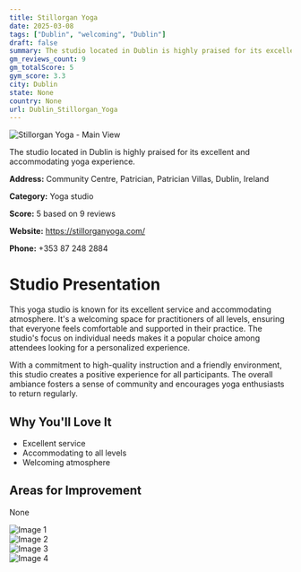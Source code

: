 ```yaml
---
title: Stillorgan Yoga
date: 2025-03-08
tags: ["Dublin", "welcoming", "Dublin"]  
draft: false
summary: The studio located in Dublin is highly praised for its excellent and accommodating yoga experience.
gm_reviews_count: 9
gm_totalScore: 5
gym_score: 3.3
city: Dublin
state: None
country: None
url: Dublin_Stillorgan_Yoga
---
```


<div className="aspect-[16/9] relative my-8">
  <img 
    src="https://lh5.googleusercontent.com/p/AF1QipNkv4rPFlMX-1yxRUUH9cIWvHcEEqa0EFagaFPc=w1920-h1080-k-no"
    alt="Stillorgan Yoga - Main View"
    className="object-cover absolute inset-0 w-full h-full rounded-lg"
  />
</div>

The studio located in Dublin is highly praised for its excellent and accommodating yoga experience.

**Address:** Community Centre, Patrician, Patrician Villas, Dublin, Ireland

**Category:** Yoga studio

**Score:** 5 based on 9 reviews

**Website:** https://stillorganyoga.com/

**Phone:** +353 87 248 2884

# Studio Presentation

This yoga studio is known for its excellent service and accommodating atmosphere. It's a welcoming space for practitioners of all levels, ensuring that everyone feels comfortable and supported in their practice. The studio's focus on individual needs makes it a popular choice among attendees looking for a personalized experience.

With a commitment to high-quality instruction and a friendly environment, this studio creates a positive experience for all participants. The overall ambiance fosters a sense of community and encourages yoga enthusiasts to return regularly.

## Why You'll Love It

- Excellent service
- Accommodating to all levels
- Welcoming atmosphere

## Areas for Improvement

None

<div className="grid grid-cols-1 xl:grid-cols-2 gap-4 my-8">
<div className="aspect-[4/3] relative"><img src="https://lh5.googleusercontent.com/p/AF1QipMplK44f_mMXqEQWOPExG_SRcH-OYEr-vnWCVKC=w1920-h1080-k-no" alt="Image 1" className="object-cover absolute inset-0 w-full h-full rounded-lg" /></div>
<div className="aspect-[4/3] relative"><img src="https://lh5.googleusercontent.com/p/AF1QipNrbOXOSamjx31aydRkzF1CsUbjl_0zQIJ2kcip=w1920-h1080-k-no" alt="Image 2" className="object-cover absolute inset-0 w-full h-full rounded-lg" /></div>
<div className="aspect-[4/3] relative"><img src="https://lh5.googleusercontent.com/p/AF1QipPq09MsSEVivozege91GkkW1LuWULgBWv-thfaP=w1920-h1080-k-no" alt="Image 3" className="object-cover absolute inset-0 w-full h-full rounded-lg" /></div>
<div className="aspect-[4/3] relative"><img src="https://lh5.googleusercontent.com/p/AF1QipNOfotddaWLfwOuZMkVwCpuVZbxS186Gws1Bif6=w1920-h1080-k-no" alt="Image 4" className="object-cover absolute inset-0 w-full h-full rounded-lg" /></div>
</div>